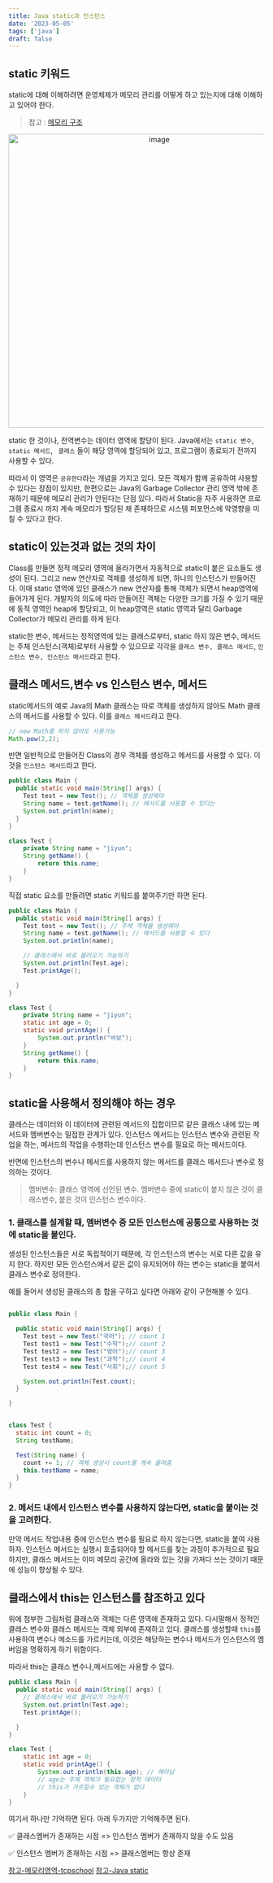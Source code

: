 ```yaml
---
title: Java static과 인스턴스
date: '2023-05-05'
tags: ['java']
draft: false
---
```


## static 키워드

static에 대해 이해하려면 운영체제가 메모리 관리를 어떻게 하고 있는지에 대해 이해하고 있어야 한다.

> 참고 : [메모리 구조](https://www.junedevblog.com/blog/cs/os/memory)

<center>
  <img
    width="578"
    alt="image"
    src="https://user-images.githubusercontent.com/72537762/236367213-057bf966-5148-4876-a6b7-c0484b3e2b67.png"
  />
  <figcaption></figcaption>
</center>

static 한 것이나, 전역변수는 데이터 영역에 할당이 된다. Java에서는 `static 변수`, `static 메서드`, `
클래스` 들이 해당 영역에 할당되어 있고, 프로그램이 종료되기 전까지 사용할 수 있다.

따라서 이 영역은 `공유한다`라는 개념을 가지고 있다. 모든 객체가 함께 공유하여 사용할 수 있다는 장점이 있지만, 한편으로는 Java의 Garbage Collector 관리 영역 밖에 존재하기 때문에 메모리 관리가 안된다는 단점 있다. 따라서 Static을 자주 사용하면 프로그램 종료시 까지 계속 메모리가 할당된 채 존재하므로 시스템 퍼포먼스에 악영향을 미칠 수 있다고 한다.

## static이 있는것과 없는 것의 차이

Class를 만들면 정적 메모리 영역에 올라가면서 자동적으로 static이 붙은 요소들도 생성이 된다. 그리고 new 연산자로 객체를 생성하게 되면, 하나의 인스턴스가 만들어진다. 이때 static 영역에 있던 클래스가 new 연산자를 통해 객체가 되면서 heap영역에 들어가게 된다. 개발자의 의도에 따라 만들어진 객체는 다양한 크기를 가질 수 있기 때문에 동적 영역인 heap에 할당되고, 이 heap영역은 static 영역과 달리 Garbage Collector가 메모리 관리를 하게 된다.

static한 변수, 메서드는 정적영역에 있는 클래스로부터, static 하지 않은 변수, 메서드는 주체 인스턴스(객체)로부터 사용할 수 있으므로 각각을 `클래스 변수, 클래스 메서드`, `인스턴스 변수, 인스턴스 메서드`라고 한다.

## 클래스 메서드,변수 vs 인스턴스 변수, 메서드

static메서드의 예로 Java의 Math 클래스는 따로 객체를 생성하지 않아도 Math 클래스의 메서드를 사용할 수 있다. 이를 `클래스 메서드`라고 한다.

```java
// new Math를 하지 않아도 사용가능
Math.pow(2,2);
```

반면 일반적으로 만들어진 Class의 경우 객체를 생성하고 메서드를 사용할 수 있다. 이것을 `인스턴스 메서드`라고 한다.

```java
public class Main {
  public static void main(String[] args) {
    Test test = new Test(); // 객체를 생성해야
    String name = test.getName(); // 메서드를 사용할 수 있다는
    System.out.println(name);
  }
}

class Test {
	private String name = "jiyun";
	String getName() {
		return this.name;
	}
}
```

직접 static 요소를 만들려면 static 키워드를 붙여주기만 하면 된다.

```java
public class Main {
  public static void main(String[] args) {
    Test test = new Test(); // 주체 객체를 생성해야
    String name = test.getName(); // 메서드를 사용할 수 있다
    System.out.println(name);

	// 클래스에서 바로 불러오기 가능하기
	System.out.println(Test.age);
	Test.printAge();

  }
}

class Test {
	private String name = "jiyun";
	static int age = 0;
	static void printAge() {
		System.out.println("바보");
	}
	String getName() {
		return this.name;
	}
}
```

## static을 사용해서 정의해야 하는 경우

클래스는 데이터와 이 데이터에 관련된 메서드의 집합이므로 같은 클래스 내에 있는 메서드와 멤버변수는 밀접한 관계가 있다. 인스턴스 메서드는 인스턴스 변수와 관련된 작업을 하는, 메서드의 작업을 수행하는데 인스턴스 변수를 필요로 하는 메서드이다.

반면에 인스턴스의 변수나 메서드를 사용하지 않는 메서드를 클래스 메서드나 변수로 정의하는 것이다.

> 멤버변수: 클래스 영역에 선언된 변수. 멤버변수 중에 static이 붙지 않은 것이 클래스변수, 붙은 것이 인스턴스 변수이다.

### 1. 클래스를 설계할 때, 멤버변수 중 모든 인스턴스에 공통으로 사용하는 것에 static을 붙인다.

생성된 인스턴스들은 서로 독립적이기 때문에, 각 인스턴스의 변수는 서로 다른 값을 유지 한다. 하지만 모든 인스턴스에서 같은 값이 유지되어야 하는 변수는 static을 붙여서 클래스 변수로 정의한다.

예를 들어서 생성된 클래스의 총 합을 구하고 싶다면 아래와 같이 구현해볼 수 있다.

```java

public class Main {

  public static void main(String[] args) {
    Test test = new Test("국어"); // count 1
    Test test1 = new Test("수학");// count 2
    Test test2 = new Test("영어");// count 3
    Test test3 = new Test("과학");// count 4
    Test test4 = new Test("사회");// count 5

	System.out.println(Test.count);
  }

}


class Test {
  static int count = 0;
  String testName;

  Test(String name) {
    count += 1; // 객체 생성시 count를 계속 올려줌
    this.testName = name;
  }
}

```

### 2. 메서드 내에서 인스턴스 변수를 사용하지 않는다면, static을 붙이는 것을 고려한다.

만약 메서드 작업내용 중에 인스턴스 변수를 필요로 하지 않는다면, static을 붙여 사용하자. 인스턴스 메서드는 실행시 호출되어야 할 메서드를 찾는 과정이 추가적으로 필요하지만, 클래스 메서드는 이미 메모리 공간에 올라와 있는 것을 가져다 쓰는 것이기 때문에 성능이 향상될 수 있다.

## 클래스에서 this는 인스턴스를 참조하고 있다

위에 첨부한 그림처럼 클래스와 객체는 다른 영역에 존재하고 있다. 다시말해서 정적인 클래스 변수와 클래스 메서드는 객체 외부에 존재하고 있다. 클래스를 생성할때 `this`를 사용하여 변수나 메소드를 가르키는데, 이것은 해당하는 변수나 메서드가 인스턴스의 멤버임을 명확하게 하기 위함이다.

따라서 this는 클래스 변수나,메서드에는 사용할 수 없다.

```java
public class Main {
  public static void main(String[] args) {
	// 클래스에서 바로 불러오기 가능하기
	System.out.println(Test.age);
	Test.printAge();

  }
}

class Test {
	static int age = 0;
	static void printAge() {
		System.out.println(this.age); // 에러남
		// age는 주체 객체가 필요없는 정적 데이터
		// this가 가르킬수 있는 객체가 없다
	}
}
```

여기서 하나만 기억하면 된다. 아래 두가지만 기억해주면 된다.

✅ 클래스멤버가 존재하는 시점 => 인스턴스 멤버가 존재하지 않을 수도 있음

✅ 인스턴스 멤버가 존재하는 시점 => 클래스멤버는 항상 존재

[참고-메모리영역-tcpschool](http://www.tcpschool.com/c/c_memory_structure)
[참고-Java static](https://yang-droid.tistory.com/52)
